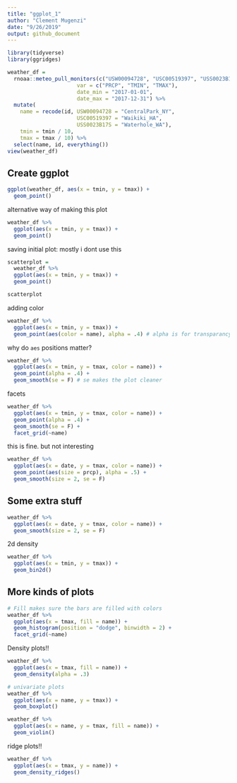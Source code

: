 ```yaml
---
title: "ggplot_1"
author: "Clement Mugenzi"
date: "9/26/2019"
output: github_document
---
```


```r
library(tidyverse)
library(ggridges)
```

```r
weather_df = 
  rnoaa::meteo_pull_monitors(c("USW00094728", "USC00519397", "USS0023B17S"),
                      var = c("PRCP", "TMIN", "TMAX"), 
                      date_min = "2017-01-01",
                      date_max = "2017-12-31") %>%
  mutate(
    name = recode(id, USW00094728 = "CentralPark_NY", 
                      USC00519397 = "Waikiki_HA",
                      USS0023B17S = "Waterhole_WA"),
    tmin = tmin / 10,
    tmax = tmax / 10) %>%
  select(name, id, everything())
view(weather_df)
```


## Create ggplot

```r
ggplot(weather_df, aes(x = tmin, y = tmax)) +
  geom_point()
```

alternative way of making this plot

```r
weather_df %>% 
  ggplot(aes(x = tmin, y = tmax)) +
  geom_point()
```


saving initial plot: mostly i dont use this

```r
scatterplot = 
  weather_df %>% 
  ggplot(aes(x = tmin, y = tmax)) +
  geom_point()

scatterplot
```

adding color

```r
weather_df %>% 
  ggplot(aes(x = tmin, y = tmax)) +
  geom_point(aes(color = name), alpha = .4) # alpha is for transparancy
```



why do `aes` positions matter?

```r
weather_df %>% 
  ggplot(aes(x = tmin, y = tmax, color = name)) +
  geom_point(alpha = .4) +
  geom_smooth(se = F) # se makes the plot cleaner
```


facets

```r
weather_df %>% 
  ggplot(aes(x = tmin, y = tmax, color = name)) +
  geom_point(alpha = .4) +
  geom_smooth(se = F) +
  facet_grid(~name)
```



this is fine. but not interesting

```r
weather_df %>% 
  ggplot(aes(x = date, y = tmax, color = name)) +
  geom_point(aes(size = prcp), alpha = .5) +
  geom_smooth(size = 2, se = F)
```


## Some extra stuff


```r
weather_df %>% 
  ggplot(aes(x = date, y = tmax, color = name)) +
  geom_smooth(size = 2, se = F)
```


2d density

```r
weather_df %>% 
  ggplot(aes(x = tmin, y = tmax)) +
  geom_bin2d()
```

## More kinds of plots

```r
# Fill makes sure the bars are filled with colors
weather_df %>% 
  ggplot(aes(x = tmax, fill = name)) +
  geom_histogram(position = "dodge", binwidth = 2) +
  facet_grid(~name)
```

Density plots!!

```r
weather_df %>% 
  ggplot(aes(x = tmax, fill = name)) +
  geom_density(alpha = .3)
```


```r
# univariate plots
weather_df %>% 
  ggplot(aes(x = name, y = tmax)) +
  geom_boxplot()
```


```r
weather_df %>% 
  ggplot(aes(x = name, y = tmax, fill = name)) +
  geom_violin()
```

ridge plots!!

```r
weather_df %>% 
  ggplot(aes(x = tmax, y = name)) +
  geom_density_ridges()
```











